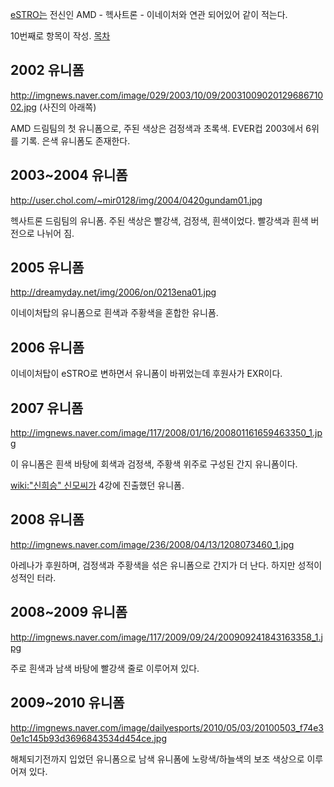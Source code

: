 [[eSTRO]]는 전신인 AMD - 헥사트론 - 이네이처와 연관 되어있어 같이 적는다.

10번째로 항목이 작성.
[[목차]]
== 2002 유니폼 ==

http://imgnews.naver.com/image/029/2003/10/09/2003100902012968671002.jpg (사진의 아래쪽)

AMD 드림팀의 첫 유니폼으로, 주된 색상은 검정색과 초록색. EVER컵 2003에서 6위를 기록. 은색 유니폼도 존재한다.

== 2003~2004 유니폼 ==

http://user.chol.com/~mir0128/img/2004/0420gundam01.jpg

헥사트론 드림팀의 유니폼. 주된 색상은 빨강색, 검정색, 흰색이었다. 빨강색과 흰색 버전으로 나뉘어 짐.

== 2005 유니폼 ==

http://dreamyday.net/img/2006/on/0213ena01.jpg

이네이처탑의 유니폼으로 흰색과 주황색을 혼합한 유니폼.

== 2006 유니폼 ==

이네이처탑이 eSTRO로 변하면서 유니폼이 바뀌었는데 후원사가 EXR이다.

== 2007 유니폼 ==

http://imgnews.naver.com/image/117/2008/01/16/200801161659463350_1.jpg

이 유니폼은 흰색 바탕에 회색과 검정색, 주황색 위주로 구성된 간지 유니폼이다.

[[wiki:"신희승" 신모씨]]가 4강에 진출했던 유니폼.

== 2008 유니폼 ==

http://imgnews.naver.com/image/236/2008/04/13/1208073460_1.jpg

아레나가 후원하며, 검정색과 주황색을 섞은 유니폼으로 간지가 더 난다. 하지만 성적이 성적인 터라.

== 2008~2009 유니폼 ==

http://imgnews.naver.com/image/117/2009/09/24/200909241843163358_1.jpg

주로 흰색과 남색 바탕에 빨강색 줄로 이루어져 있다.

== 2009~2010 유니폼 ==

http://imgnews.naver.com/image/dailyesports/2010/05/03/20100503_f74e30e1c145b93d3696843534d454ce.jpg

해체되기전까지 입었던 유니폼으로 남색 유니폼에 노랑색/하늘색의 보조 색상으로 이루어져 있다.

